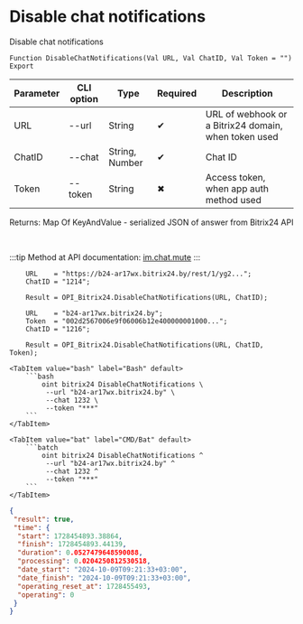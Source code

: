 ﻿---
sidebar_position: 11
---


# Disable chat notifications
 Disable chat notifications



`Function DisableChatNotifications(Val URL, Val ChatID, Val Token = "") Export`

  | Parameter | CLI option | Type | Required | Description |
  |-|-|-|-|-|
  | URL | --url | String | &#x2714; | URL of webhook or a Bitrix24 domain, when token used |
  | ChatID | --chat | String, Number | &#x2714; | Chat ID |
  | Token | --token | String | &#x2716; | Access token, when app auth method used |

  
  Returns:  Map Of KeyAndValue - serialized JSON of answer from Bitrix24 API

<br/>

:::tip
Method at API documentation: [im.chat.mute](https://dev.1c-bitrix.ru/learning/course/?COURSE_ID=93&LESSON_ID=11473)
:::
<br/>


```bsl title="1C:Enterprise/OneScript code example"
    URL    = "https://b24-ar17wx.bitrix24.by/rest/1/yg2...";
    ChatID = "1214";

    Result = OPI_Bitrix24.DisableChatNotifications(URL, ChatID);

    URL    = "b24-ar17wx.bitrix24.by";
    Token  = "002d2567006e9f06006b12e400000001000...";
    ChatID = "1216";

    Result = OPI_Bitrix24.DisableChatNotifications(URL, ChatID, Token);
```
 

 <Tabs>
  
    <TabItem value="bash" label="Bash" default>
        ```bash
            oint bitrix24 DisableChatNotifications \
             --url "b24-ar17wx.bitrix24.by" \
             --chat 1232 \
             --token "***"
        ```
    </TabItem>
  
    <TabItem value="bat" label="CMD/Bat" default>
        ```batch
            oint bitrix24 DisableChatNotifications ^
             --url "b24-ar17wx.bitrix24.by" ^
             --chat 1232 ^
             --token "***"
        ```
    </TabItem>
</Tabs>


```json title="Result"
{
 "result": true,
 "time": {
  "start": 1728454893.38864,
  "finish": 1728454893.44139,
  "duration": 0.0527479648590088,
  "processing": 0.0204250812530518,
  "date_start": "2024-10-09T09:21:33+03:00",
  "date_finish": "2024-10-09T09:21:33+03:00",
  "operating_reset_at": 1728455493,
  "operating": 0
 }
}
```
